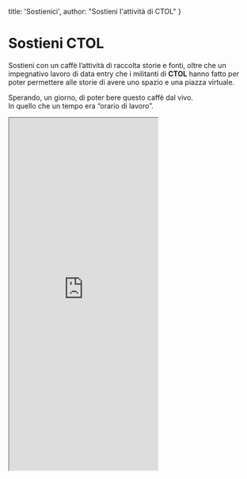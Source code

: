 
  title: 'Sostienici',
  author: "Sostieni l'attività di CTOL"
}

# Sostieni CTOL
Sostieni con un caffè l’attività di raccolta storie e fonti, oltre che un impegnativo lavoro di data entry che i militanti di **CTOL** hanno fatto per poter permettere alle storie di avere uno spazio e una piazza virtuale.

Sperando, un giorno, di poter bere questo caffè dal vivo.  
In quello che un tempo era “orario di lavoro”.
<iframe 
  id='kofiframe'
  src='https://ko-fi.com/odiarelavorare/?hidefeed=true&widget=true&embed=true&preview=true'
  style={{ border: 'none', width: '100%', padding: '4px', background: '#f9f9f9' }}
  height='712'
  title='odiarelavorare'>
</iframe>


